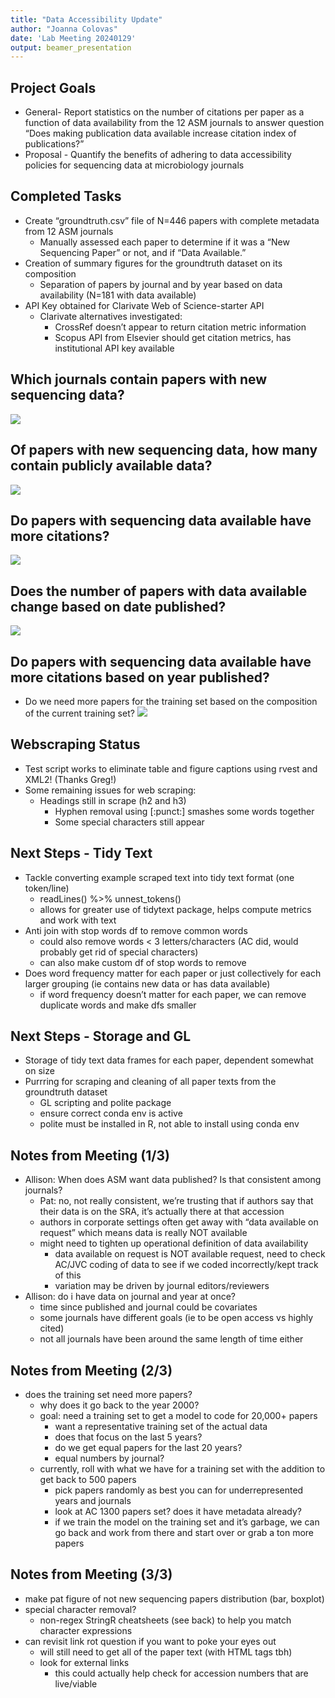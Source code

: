 ```yaml
---
title: "Data Accessibility Update"
author: "Joanna Colovas"
date: 'Lab Meeting 20240129'
output: beamer_presentation
---
```


## Project Goals

-   General- Report statistics on the number of citations per paper as a function of data availability from the 12 ASM journals to answer question "Does making publication data available increase citation index of publications?"
-   Proposal - Quantify the benefits of adhering to data accessibility policies for sequencing data at microbiology journals


## Completed Tasks

-   Create "groundtruth.csv" file of N=446 papers with complete metadata from 12 ASM journals
    -   Manually assessed each paper to determine if it was a "New Sequencing Paper" or not, and if "Data Available."
-   Creation of summary figures for the groundtruth dataset on its composition
    -   Separation of papers by journal and by year based on data availability (N=181 with data available)
-   API Key obtained for Clarivate Web of Science-starter API
    -   Clarivate alternatives investigated:
        -   CrossRef doesn't appear to return citation metric information
        -   Scopus API from Elsevier should get citation metrics, has institutional API key available

## Which journals contain papers with new sequencing data?

![](~/Documents/Schloss/Colovas_Data_Accessibility/Adena_Stuff/NewSequencingDataPlot.png)

## Of papers with new sequencing data, how many contain publicly available data?

![](~/Documents/Schloss/Colovas_Data_Accessibility/Adena_Stuff/NewSequencingData_AvailablePlot.png)

## Do papers with sequencing data available have more citations?

![](~/Documents/Schloss/Colovas_Data_Accessibility/Adena_Stuff/NewSequencingData_AvgCitationsPlot.png)

## Does the number of papers with data available change based on date published?

![](~/Documents/Schloss/Colovas_Data_Accessibility/Adena_Stuff/NewSequencingData_AvailablePlot_byYear.png)

## Do papers with sequencing data available have more citations based on year published?
-   Do we need more papers for the training set based on the composition of the current training set?
![](~/Documents/Schloss/Colovas_Data_Accessibility/Adena_Stuff/NewSequencingData_AvgCitationsPlot_byYear.png)

## Webscraping Status
- Test script works to eliminate table and figure captions using rvest and XML2! (Thanks Greg!)
- Some remaining issues for web scraping:
    -   Headings still in scrape (h2 and h3)
		-   Hyphen removal using [:punct:] smashes some words together
		-   Some special characters still appear


## Next Steps - Tidy Text

-   Tackle converting example scraped text into tidy text format (one token/line)
    -   readLines() %>% unnest_tokens()
    -   allows for greater use of tidytext package, helps compute metrics and work with text
-   Anti join with stop words df to remove common words
    -   could also remove words < 3 letters/characters (AC did, would probably get rid of special characters)
    -   can also make custom df of stop words to remove
-   Does word frequency matter for each paper or just collectively for each larger grouping (ie contains new data or has data available)
    - if word frequency doesn't matter for each paper, we can remove duplicate words and make dfs smaller
    
## Next Steps - Storage and GL

-   Storage of tidy text data frames for each paper, dependent somewhat on size
-   Purrring for scraping and cleaning of all paper texts from the groundtruth dataset
    -   GL scripting and polite package
    -   ensure correct conda env is active
    -   polite must be installed in R, not able to install using conda env
    
## Notes from Meeting (1/3)
-   Allison: When does ASM want data published? Is that consistent among journals? 
    -   Pat: no, not really consistent, we're trusting that if authors say that their data is on the SRA, it's actually there at that accession
    -   authors in corporate settings often get away with "data available on request" which means data is really NOT available
    -   might need to tighten up operational definition of data availability
        -   data available on request is NOT available request, need to check AC/JVC coding of data to see if we coded incorrectly/kept track of this
        -   variation may be driven by journal editors/reviewers
-   Allison: do i have data on journal and year at once? 
    -   time since published and journal could be covariates
    -   some journals have different goals (ie to be open access vs highly cited)
    -   not all journals have been around the same length of time either

## Notes from Meeting (2/3)
-   does the training set need more papers?
    -   why does it go back to the year 2000?
    -   goal: need a training set to get a model to code for 20,000+ papers
        -   want a representative training set of the actual data 
        -   does that focus on the last 5 years? 
        -   do we get equal papers for the last 20 years?
        -   equal numbers by journal? 
    -   currently, roll with what we have for a training set with the addition to get back to 500 papers
        -   pick papers randomly as best you can for underrepresented years and journals
        -   look at AC 1300 papers set? does it have metadata already?
        -   if we train the model on the training set and it's garbage, we can go back and work from there and start over or grab a ton more papers


## Notes from Meeting (3/3)
-   make pat figure of not new sequencing papers distribution (bar, boxplot)
-   special character removal?
    -   non-regex StringR cheatsheets (see back) to help you match character expressions
-   can revisit link rot question if you want to poke your eyes out
    -   will still need to get all of the paper text (with HTML tags tbh)
    -   look for external links
        -   this could actually help check for accession numbers that are live/viable

    